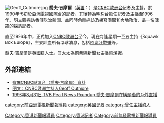 [[File:Geoff_Cutmore.jpg|thumb]]
'''喬夫·吉摩爾'''（[[英語|英語]]：'''{{lang|en|Geoff Cutmore}}'''）是[[CNBC歐洲台|CNBC歐洲台]]記者及主播，於1990年代初於[[亞洲電視國際台|亞洲電視國際台]]的記者，其後轉為明珠台擔任記者及主播至1996年。現主要採訪香港政治新聞，並同時負責採訪及編寫港聞和內地政治，是一名活躍的採訪記者。

直至1996年中，正式加入[[CNBC歐洲台|CNBC歐洲台]]至今，現在每逢星期一至五主持《Squawk Box Europe》，主要詳盡所有環球消息，包括[[阿富汗戰爭_(2001年－2021年)|阿富汗戰爭]]等。

喬夫·吉摩爾是[[英國|英國]]籍人士。其太太為前無線新聞女主播[[梁潔娥|梁潔娥]]。

==外部連結==
*[http://www.cnbc.com/id/15838759/ 有關CNBC歐洲台（喬夫·吉摩爾）資料]{{Wayback|url=http://www.cnbc.com/id/15838759/ |date=20150701215846 }}
*[http://finance.sina.com.cn/hy/20070908/17023960020.shtml 图文：CNBC欧洲主持人Geoff Cutmore]{{Wayback|url=http://finance.sina.com.cn/hy/20070908/17023960020.shtml |date=20160304115441 }}
*[http://hk.youtube.com/watch?v=7YuTTldmEE8 1993年8月31日 TVB Pearl News Roundup 喬夫·吉摩爾在橫頭磡的戶外直播]

{{DEFAULTSORT:Cutmore}}
[[Category:香港新聞報導員|Category:香港新聞報導員]]
[[Category:香港記者|Category:香港記者]]
[[Category:前無綫電視新聞報導員|Category:前無綫電視新聞報導員]]
[[category:前亞洲電視新聞報導員|category:前亞洲電視新聞報導員]]
[[category:英國记者|category:英國记者]]
[[category:曾任主播的人|category:曾任主播的人]]